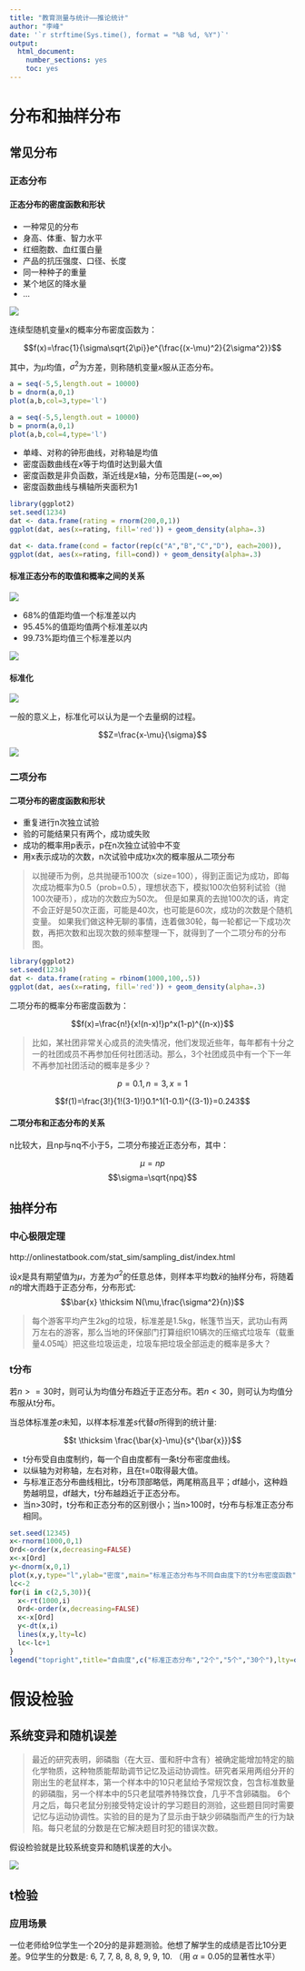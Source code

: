 ```yaml
---
title: "教育测量与统计——推论统计"
author: "李峰"
date: '`r strftime(Sys.time(), format = "%B %d, %Y")`'
output:
  html_document: 
    number_sections: yes
    toc: yes
---
```



# 分布和抽样分布


## 常见分布

### 正态分布

#### 正态分布的密度函数和形状


+ 一种常见的分布
+ 身高、体重、智力水平
+ 红细胞数、血红蛋白量
+ 产品的抗压强度、口径、长度
+ 同一种种子的重量
+ 某个地区的降水量
+ ...


![](http://i4.fuimg.com/611786/757e69a72a09a0f8.jpg)


连续型随机变量x的概率分布密度函数为：

$$f(x)=\frac{1}{\sigma\sqrt{2\pi}}e^{\frac{(x-\mu)^2}{2\sigma^2}}$$

其中，为$\mu$均值，$\sigma^2$为方差，则称随机变量$x$服从正态分布。



```r
a = seq(-5,5,length.out = 10000)
b = dnorm(a,0,1)  
plot(a,b,col=3,type='l')
```

```r
a = seq(-5,5,length.out = 10000)
b = pnorm(a,0,1)  
plot(a,b,col=4,type='l')
```


+ 单峰、对称的钟形曲线，对称轴是均值
+ 密度函数曲线在$x$等于均值时达到最大值
+ 密度函数是非负函数，渐近线是$x$轴，分布范围是($-\infty$,$\infty$)
+ 密度函数曲线与横轴所夹面积为1




```r
library(ggplot2)
set.seed(1234)
dat <- data.frame(rating = rnorm(200,0,1))
ggplot(dat, aes(x=rating, fill='red')) + geom_density(alpha=.3)

```


```r

dat <- data.frame(cond = factor(rep(c("A","B","C","D"), each=200)),                    rating = c(rnorm(200,0,1),rnorm(200,0,0.447),rnorm(200,0,2.236),rnorm(200,-2,0.5)))
ggplot(dat, aes(x=rating, fill=cond)) + geom_density(alpha=.3)
```



#### 标准正态分布的取值和概率之间的关系



![](http://i1.fuimg.com/611786/31abad736e77df22.jpg)


+ 68%的值距均值一个标准差以内
+ 95.45%的值距均值两个标准差以内
+ 99.73%距均值三个标准差以内


![](http://i1.fuimg.com/611786/a16b733ba11c27a5.gif)




#### 标准化


![](http://i1.fuimg.com/611786/63430b25f9178016.gif)


一般的意义上，标准化可以认为是一个去量纲的过程。

$$Z=\frac{x-\mu}{\sigma}$$

![](http://i1.fuimg.com/611786/b6eec9c7a4d6e557.gif)


###  二项分布


#### 二项分布的密度函数和形状


+ 重复进行n次独立试验
+  验的可能结果只有两个，成功或失败
+ 成功的概率用p表示，p在n次独立试验中不变
+ 用x表示成功的次数，n次试验中成功x次的概率服从二项分布



> 以抛硬币为例，总共抛硬币100次（size=100），得到正面记为成功，即每次成功概率为0.5（prob=0.5），理想状态下，模拟100次伯努利试验（抛100次硬币），成功的次数应为50次。
> 但是如果真的去抛100次的话，肯定不会正好是50次正面，可能是40次，也可能是60次，成功的次数是个随机变量。
> 如果我们做这种无聊的事情，连着做30轮，每一轮都记一下成功次数，再把次数和出现次数的频率整理一下，就得到了一个二项分布的分布图。


```r
library(ggplot2)
set.seed(1234)
dat <- data.frame(rating = rbinom(1000,100,.5))
ggplot(dat, aes(x=rating, fill='red')) + geom_density(alpha=.3)

```



二项分布的概率分布密度函数为：

$$f(x)=\frac{n!}{x!(n-x)!}p^x(1-p)^{(n-x)}$$

> 比如，某社团非常关心成员的流失情况，他们发现近些年，每年都有十分之一的社团成员不再参加任何社团活动。那么，3个社团成员中有一个下一年不再参加社团活动的概率是多少？

$$p=0.1,n=3,x=1$$

$$f(1)=\frac{3!}{1!(3-1)!}0.1^1(1-0.1)^{(3-1)}=0.243$$


#### 二项分布和正态分布的关系

n比较大，且np与nq不小于5，二项分布接近正态分布，其中：

$$\mu=np$$
$$\sigma=\sqrt{npq}$$



## 抽样分布

### 中心极限定理

http://onlinestatbook.com/stat_sim/sampling_dist/index.html





设$x$是具有期望值为$\mu$，方差为$\sigma^2$的任意总体，则样本平均数$\bar{x}$的抽样分布，将随着$n$的增大而趋于正态分布，分布形式:
$$\bar{x} \thicksim N(\mu,\frac{\sigma^2}{n})$$


> 每个游客平均产生2kg的垃圾，标准差是1.5kg，帐篷节当天，武功山有两万左右的游客，那么当地的环保部门打算组织10辆次的压缩式垃圾车（载重量4.05吨）把这些垃圾运走，垃圾车把垃圾全部运走的概率是多大？


### t分布

若$n>=30$时，则可认为均值分布趋近于正态分布。若$n<30$，则可认为均值分布服从t分布。


当总体标准差$\sigma$未知，以样本标准差$s$代替$\sigma$所得到的统计量:

$$t \thicksim \frac{\bar{x}-\mu}{s^{\bar{x}}}$$

+ t分布受自由度制约，每一个自由度都有一条t分布密度曲线。
+ 以纵轴为对称轴，左右对称，且在t=0取得最大值。
+ 与标准正态分布曲线相比，t分布顶部略低，两尾稍高且平；df越小，这种趋势越明显，df越大，t分布越趋近于正态分布。
+ 当n>30时，t分布和正态分布的区别很小；当n>100时，t分布与标准正态分布相同。



```r
set.seed(12345)
x<-rnorm(1000,0,1)
Ord<-order(x,decreasing=FALSE)
x<-x[Ord]
y<-dnorm(x,0,1)
plot(x,y,type="l",ylab="密度",main="标准正态分布与不同自由度下的t分布密度函数",lwd=1.5)
lc<-2
for(i in c(2,5,30)){
  x<-rt(1000,i)
  Ord<-order(x,decreasing=FALSE)
  x<-x[Ord]
  y<-dt(x,i)
  lines(x,y,lty=lc)
  lc<-lc+1
}
legend("topright",title="自由度",c("标准正态分布","2个","5个","30个"),lty=c(1,2,3,4),cex=0.5,bty="n")

```


# 假设检验


## 系统变异和随机误差


> 最近的研究表明，卵磷脂（在大豆、蛋和肝中含有）被确定能增加特定的脑化学物质，这种物质能帮助调节记忆及运动协调性。研究者采用两组分开的刚出生的老鼠样本，第一个样本中的10只老鼠给予常规饮食，包含标准数量的卵磷脂，另一个样本中的5只老鼠喂养特殊饮食，几乎不含卵磷脂。
6个月之后，每只老鼠分别接受特定设计的学习题目的测验，这些题目同时需要记忆与运动协调性。实验的目的是为了显示由于缺少卵磷脂而产生的行为缺陷。每只老鼠的分数是在它解决题目时犯的错误次数。


假设检验就是比较系统变异和随机误差的大小。

![](http://i2.tiimg.com/611786/7390fd43b4a637f5.jpg)


## t检验



### 应用场景

一位老师给9位学生一个20分的是非题测验。他想了解学生的成绩是否比10分更差。9位学生的分数是: 6, 7, 7, 8, 8, 8, 9, 9, 10. （用 $\alpha$ = 0.05的显著性水平）

























